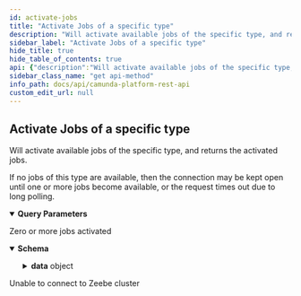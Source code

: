 ```yaml
---
id: activate-jobs
title: "Activate Jobs of a specific type"
description: "Will activate available jobs of the specific type, and returns the activated jobs."
sidebar_label: "Activate Jobs of a specific type"
hide_title: true
hide_table_of_contents: true
api: {"description":"Will activate available jobs of the specific type, and returns the activated jobs.\n\nIf no jobs of this type are available, then the connection may be kept open until one or\nmore jobs become available, or the request times out due to long polling.","operationId":"activateJobs","parameters":[{"name":"type","description":"The type of the job to activate","in":"query","style":"form","required":true,"schema":{"type":"string"}},{"name":"maxJobsToActivate","description":"The maximum number of jobs to activate in this request","in":"query","style":"form","required":false,"schema":{"type":"integer","format":"int32","default":32}},{"name":"worker","description":"The name of the worker requesting to activate the jobs","in":"query","style":"form","required":false,"schema":{"type":"string","default":"default"}},{"name":"jobTimeout","description":"Duration during which the activated jobs are claimed by this worker","in":"query","style":"form","required":false,"schema":{"type":"string","default":"5m"},"examples":{"durationTenSeconds":{"summary":"Duration of ten seconds","value":"10s"},"durationFiveMin":{"summary":"Duration of five minutes","value":"5m"},"durationOneAndAHalfHour":{"summary":"Duration of one hour and thirty minutes","value":"1h30m"}}},{"name":"fetchVariables","description":"Names of the variables to fetch with each job.\n\nIf empty, all visible variables at the time of activation for the scope of the job will\nbe returned.","in":"query","style":"form","required":false,"schema":{"type":"array","items":{"type":"string"}}}],"responses":{"200":{"description":"Zero or more jobs activated","content":{"application/json":{"schema":{"title":"A response to a request to Activate Jobs","description":"A response to a request to Activate Jobs","type":"object","properties":{"data":{"type":"object","properties":{"jobs":{"type":"array","items":{"title":"A unit of work within a process","description":"A job represents a distinct unit of work within a business process.\n\nService tasks represent such jobs in your process and are identified by a unique id.\nA job has a type to allow specific job workers to find jobs that they can work on.","type":"object","properties":{"key":{"type":"integer","format":"int64","description":"Key of the job"},"status":{"type":"string","description":"The status of the job","enum":["activatable","activated","failed","error_thrown","completed"]},"type":{"type":"string","description":"Type of the job"},"processInstanceKey":{"type":"integer","format":"int64","description":"Key of the process instance which this job belongs to"},"bpmnProcessId":{"type":"string","description":"BPMN process id of the process which this job belongs to"},"processDefinitionVersion":{"type":"integer","format":"int32","description":"Version number of the process which this job belongs to"},"processDefinitionKey":{"type":"integer","format":"int64","description":"Key of the process which this job belongs to"},"elementId":{"type":"string","description":"Id of the element in the process which this job belongs to"},"elementInstanceKey":{"type":"integer","format":"int64","description":"Key of the element instance which this job belongs to"},"customHeaders":{"type":"object","description":"Set of custom headers defined during modelling; returned as a serialized JSON document\n"},"worker":{"type":"string","description":"Name of the worker that activated this job"},"retries":{"type":"integer","format":"int32","description":"Number of retries left for this job"},"deadline":{"type":"integer","format":"int64","description":"UNIX epoch timestamp specifying when the job can be activated again"},"variables":{"type":"object","description":"JSON document consisting of all variables visible to the task scope at the time of job\nactivation\n"}}}}}},"error":{"type":"string"}}}}}},"503":{"description":"Unable to connect to Zeebe cluster"}},"tags":["Process-Automation"],"method":"get","path":"/jobs","info":{"title":"Camunda Platform REST API","description":"REST API to interact with Camunda Platform 8.\n\n:::caution\n\nThis API is not yet stable - we may break backward compatibility in newer releases of `v0`.\n\n:::","version":"0.0.1"},"postman":{"name":"Activate Jobs of a specific type","description":{"content":"Will activate available jobs of the specific type, and returns the activated jobs.\n\nIf no jobs of this type are available, then the connection may be kept open until one or\nmore jobs become available, or the request times out due to long polling.","type":"text/plain"},"url":{"path":["jobs"],"host":["{{baseUrl}}"],"query":[{"disabled":false,"description":{"content":"(Required) The type of the job to activate","type":"text/plain"},"key":"type","value":""},{"disabled":false,"description":{"content":"The maximum number of jobs to activate in this request","type":"text/plain"},"key":"maxJobsToActivate","value":""},{"disabled":false,"description":{"content":"The name of the worker requesting to activate the jobs","type":"text/plain"},"key":"worker","value":""},{"disabled":false,"description":{"content":"Duration during which the activated jobs are claimed by this worker","type":"text/plain"},"key":"jobTimeout","value":""},{"disabled":false,"description":{"content":"Names of the variables to fetch with each job.\n\nIf empty, all visible variables at the time of activation for the scope of the job will\nbe returned.","type":"text/plain"},"key":"fetchVariables","value":""}],"variable":[]},"header":[{"key":"Accept","value":"application/json"}],"method":"GET"}}
sidebar_class_name: "get api-method"
info_path: docs/api/camunda-platform-rest-api
custom_edit_url: null
---
```



## Activate Jobs of a specific type



Will activate available jobs of the specific type, and returns the activated jobs.

If no jobs of this type are available, then the connection may be kept open until one or
more jobs become available, or the request times out due to long polling.

<details style={{"marginBottom":"1rem"}} data-collapsed={false} open={true}><summary style={{}}><strong>Query Parameters</strong></summary><div><ul><ParamsItem className={"paramsItem"} param={{"name":"type","description":"The type of the job to activate","in":"query","style":"form","required":true,"schema":{"type":"string"}}}></ParamsItem><ParamsItem className={"paramsItem"} param={{"name":"maxJobsToActivate","description":"The maximum number of jobs to activate in this request","in":"query","style":"form","required":false,"schema":{"type":"integer","format":"int32","default":32}}}></ParamsItem><ParamsItem className={"paramsItem"} param={{"name":"worker","description":"The name of the worker requesting to activate the jobs","in":"query","style":"form","required":false,"schema":{"type":"string","default":"default"}}}></ParamsItem><ParamsItem className={"paramsItem"} param={{"name":"jobTimeout","description":"Duration during which the activated jobs are claimed by this worker","in":"query","style":"form","required":false,"schema":{"type":"string","default":"5m"},"examples":{"durationTenSeconds":{"summary":"Duration of ten seconds","value":"10s"},"durationFiveMin":{"summary":"Duration of five minutes","value":"5m"},"durationOneAndAHalfHour":{"summary":"Duration of one hour and thirty minutes","value":"1h30m"}}}}></ParamsItem><ParamsItem className={"paramsItem"} param={{"name":"fetchVariables","description":"Names of the variables to fetch with each job.\n\nIf empty, all visible variables at the time of activation for the scope of the job will\nbe returned.","in":"query","style":"form","required":false,"schema":{"type":"array","items":{"type":"string"}}}}></ParamsItem></ul></div></details><div><ApiTabs><TabItem label={"200"} value={"200"}><div>

Zero or more jobs activated

</div><div><MimeTabs schemaType={"response"}><TabItem label={"application/json"} value={"application/json"}><SchemaTabs><TabItem label={"Schema"} value={"Schema"}><details style={{}} data-collapsed={false} open={true}><summary style={{"textAlign":"left"}}><strong>Schema</strong></summary><div style={{"textAlign":"left","marginLeft":"1rem"}}></div><ul style={{"marginLeft":"1rem"}}><SchemaItem collapsible={true} className={"schemaItem"}><details style={{}}><summary style={{}}><strong>data</strong><span style={{"opacity":"0.6"}}> object</span></summary><div style={{"marginLeft":"1rem"}}><SchemaItem collapsible={true} className={"schemaItem"}><details style={{}}><summary style={{}}><strong>jobs</strong><span style={{"opacity":"0.6"}}> object[]</span></summary><div style={{"marginLeft":"1rem"}}><li><div style={{"fontSize":"var(--ifm-code-font-size)","opacity":"0.6","marginLeft":"-.5rem","paddingBottom":".5rem"}}>Array [</div></li><SchemaItem collapsible={false} name={"key"} required={false} schemaName={"int64"} qualifierMessage={undefined} schema={{"type":"integer","format":"int64","description":"Key of the job"}}></SchemaItem><SchemaItem collapsible={false} name={"status"} required={false} schemaName={"string"} qualifierMessage={"**Possible values:** [`activatable`, `activated`, `failed`, `error_thrown`, `completed`]"} schema={{"type":"string","description":"The status of the job","enum":["activatable","activated","failed","error_thrown","completed"]}}></SchemaItem><SchemaItem collapsible={false} name={"type"} required={false} schemaName={"string"} qualifierMessage={undefined} schema={{"type":"string","description":"Type of the job"}}></SchemaItem><SchemaItem collapsible={false} name={"processInstanceKey"} required={false} schemaName={"int64"} qualifierMessage={undefined} schema={{"type":"integer","format":"int64","description":"Key of the process instance which this job belongs to"}}></SchemaItem><SchemaItem collapsible={false} name={"bpmnProcessId"} required={false} schemaName={"string"} qualifierMessage={undefined} schema={{"type":"string","description":"BPMN process id of the process which this job belongs to"}}></SchemaItem><SchemaItem collapsible={false} name={"processDefinitionVersion"} required={false} schemaName={"int32"} qualifierMessage={undefined} schema={{"type":"integer","format":"int32","description":"Version number of the process which this job belongs to"}}></SchemaItem><SchemaItem collapsible={false} name={"processDefinitionKey"} required={false} schemaName={"int64"} qualifierMessage={undefined} schema={{"type":"integer","format":"int64","description":"Key of the process which this job belongs to"}}></SchemaItem><SchemaItem collapsible={false} name={"elementId"} required={false} schemaName={"string"} qualifierMessage={undefined} schema={{"type":"string","description":"Id of the element in the process which this job belongs to"}}></SchemaItem><SchemaItem collapsible={false} name={"elementInstanceKey"} required={false} schemaName={"int64"} qualifierMessage={undefined} schema={{"type":"integer","format":"int64","description":"Key of the element instance which this job belongs to"}}></SchemaItem><SchemaItem collapsible={false} name={"customHeaders"} required={false} schemaName={"object"} qualifierMessage={undefined} schema={{"type":"object","description":"Set of custom headers defined during modelling; returned as a serialized JSON document\n"}}></SchemaItem><SchemaItem collapsible={false} name={"worker"} required={false} schemaName={"string"} qualifierMessage={undefined} schema={{"type":"string","description":"Name of the worker that activated this job"}}></SchemaItem><SchemaItem collapsible={false} name={"retries"} required={false} schemaName={"int32"} qualifierMessage={undefined} schema={{"type":"integer","format":"int32","description":"Number of retries left for this job"}}></SchemaItem><SchemaItem collapsible={false} name={"deadline"} required={false} schemaName={"int64"} qualifierMessage={undefined} schema={{"type":"integer","format":"int64","description":"UNIX epoch timestamp specifying when the job can be activated again"}}></SchemaItem><SchemaItem collapsible={false} name={"variables"} required={false} schemaName={"object"} qualifierMessage={undefined} schema={{"type":"object","description":"JSON document consisting of all variables visible to the task scope at the time of job\nactivation\n"}}></SchemaItem><li><div style={{"fontSize":"var(--ifm-code-font-size)","opacity":"0.6","marginLeft":"-.5rem"}}>]</div></li></div></details></SchemaItem></div></details></SchemaItem><SchemaItem collapsible={false} name={"error"} required={false} schemaName={"string"} qualifierMessage={undefined} schema={{"type":"string"}}></SchemaItem></ul></details></TabItem><TabItem label={"Example (from schema)"} value={"Example (from schema)"}><ResponseSamples responseExample={"{\n  \"data\": {\n    \"jobs\": [\n      {\n        \"key\": 0,\n        \"status\": \"activatable\",\n        \"type\": \"string\",\n        \"processInstanceKey\": 0,\n        \"bpmnProcessId\": \"string\",\n        \"processDefinitionVersion\": 0,\n        \"processDefinitionKey\": 0,\n        \"elementId\": \"string\",\n        \"elementInstanceKey\": 0,\n        \"customHeaders\": {},\n        \"worker\": \"string\",\n        \"retries\": 0,\n        \"deadline\": 0,\n        \"variables\": {}\n      }\n    ]\n  },\n  \"error\": \"string\"\n}"} language={"json"}></ResponseSamples></TabItem></SchemaTabs></TabItem></MimeTabs></div></TabItem><TabItem label={"503"} value={"503"}><div>

Unable to connect to Zeebe cluster

</div><div></div></TabItem></ApiTabs></div>
      